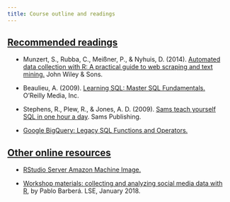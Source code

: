 ```yaml
---
title: Course outline and readings
---
```


<div class="panel-group">
<div class="panel panel-default">
<div class="panel-heading">

<h2 id="key" class="panel-title">
<a data-toggle="collapse" href="#collapse1">Recommended readings</a>
</h2>
</div>
<div id="collapse1" class="panel-collapse collapse in" style="margin:12px">

<ul>
<li><p>Munzert, S., Rubba, C., Meißner, P., & Nyhuis, D. (2014). <a href="https://books.google.co.uk/books?hl=en&lr=&id=hO7sBQAAQBAJ&oi=fnd&pg=PA196&dq=simon+munzert+automated+data&ots=BJKh5vZcM7&sig=77ap73jzlSQFfG66Rp_DpaSNJPo#v=onepage&q=simon%20munzert%20automated%20data&f=false">Automated data collection with R: A practical guide to web scraping and text mining.</a> John Wiley & Sons.</p></li>
<li><p>Beaulieu, A. (2009). <a href="https://books.google.co.uk/books?hl=en&lr=&id=1PgCCVryjOQC&oi=fnd&pg=PR3&dq=learning+sql+alan&ots=X6M3Iaz1wO&sig=38Fp1kDlxM8TF7miw0K2CNcKib4#v=onepage&q=learning%20sql%20alan&f=false">Learning SQL: Master SQL Fundamentals.</a> O'Reilly Media, Inc.</p></li>
<li><p>Stephens, R., Plew, R., & Jones, A. D. (2009). <a href="https://books.google.co.uk/books?hl=en&lr=&id=9fDZ_rVoxx0C&oi=fnd&pg=PR5&dq=%22Sams+Teach+Yourself+SQL+in+24+Hours%22&ots=UkaClJDMem&sig=wgLy-DG3bc7g0LO0_Ojy5Cy2Ejs#v=onepage&q=%22Sams%20Teach%20Yourself%20SQL%20in%2024%20Hours%22&f=false">Sams teach yourself SQL in one hour a day</a>. Sams Publishing.</p></li>
<li><p><a href="https://cloud.google.com/bigquery/docs/reference/legacy-sql">Google BigQuery: Legacy SQL Functions and Operators.</a></p></li>
</ul>
</div>
</div>
</div>


<div class="panel-group">
<div class="panel panel-default">
<div class="panel-heading">
<h2 id="recommended" class="panel-title">
<a data-toggle="collapse" href="#collapse2">Other online resources</a>
</h2>
</div>
<div id="collapse2" class="panel-collapse collapse in" style="margin:12px">

<ul>
<li><p><a href="http://www.louisaslett.com/RStudio_AMI/">RStudio Server Amazon Machine Image.</a></p>
</li>

<li><p><a href="http://pablobarbera.com/social-media-workshop/">Workshop materials: collecting and analyzing social media data with R</a>, by Pablo Barberá. LSE, January 2018.</p></li>
</ul>

</div>
</div>
</div>





